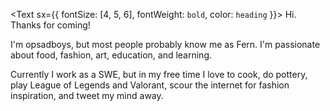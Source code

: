 <Text sx={{ fontSize: [4, 5, 6], fontWeight: `bold`, color: `heading` }}>
  Hi. Thanks for coming!
</Text>

I'm opsadboys, but most people probably know me as Fern. I'm passionate about food, fashion, art, education, and learning. 

Currently I work as a SWE, but in my free time I love to cook, do pottery, play League of Legends and Valorant, scour the internet for fashion inspiration,
and tweet my mind away.
